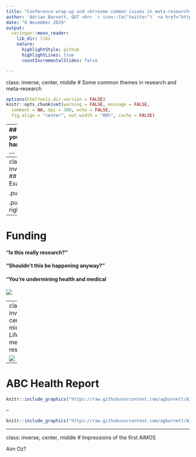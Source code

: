 ```yaml
---
title: "Conference wrap-up and <br>some common issues in meta-research<br>"
author: 'Adrian Barnett, QUT <br> `r icon::fa("twitter")` <a href="https://twitter.com/aidybarnett"> @aidybarnett</a><br> `r icon::fa("paper-plane")` <a href="mailto:a.barnett@qut.edu.au">a.barnett@qut.edu.au </a><br>'
date: "8 November 2019"
output:
  xaringan::moon_reader:
    lib_dir: libs
    nature:
      highlightStyle: github
      highlightLines: true
      countIncrementalSlides: false

---
```

class: inverse, center, middle
# Some common themes in research and meta-research

<!--- help from --->
<!--- https://github.com/yihui/xaringan/wiki/Deploy-Slides-Online --->
<!--- https://github.com/apreshill/talks --->

```r
options(htmltools.dir.version = FALSE)
knitr::opts_chunk$set(warning = FALSE, message = FALSE, 
  comment = NA, dpi = 300, echo = FALSE,
  fig.align = "center", out.width = "80%", cache = FALSE)
```

---
## When you're a hammer ...

.pull-left[
```r
knitr::include_graphics("https://raw.githubusercontent.com/agbarnett/AIMOS/master/figures/hammer1.JPG")
```
]

.pull-right[
```r
knitr::include_graphics("https://raw.githubusercontent.com/agbarnett/AIMOS/master/figures/hammer2.JPG")
```
]

---
class: inverse
## Examples

.pull-left[
<!--- from https://twitter.com/dmonett/status/1190338424307359744) --->
```r
knitr::include_graphics("https://raw.githubusercontent.com/agbarnett/AIMOS/master/figures/justsayinmice.png")
```
]

.pull-right[
<!--- from https://rescience.github.io/ten-years/ --->
```r
knitr::include_graphics("https://raw.githubusercontent.com/agbarnett/AIMOS/master/figures/ten-years-challenge.png")
```
]

---
# Funding

#### "Is this really research?"

#### "Shouldn't this be happening anyway?"

#### "You're undermining health and medical

<!--- Black books --->
![](https://media.giphy.com/media/ORuWOAMhBCsr6/giphy.gif) 

---
class: inverse, center, middle
# Life as a meta-researcher

<!--- Orson Wells --->
![](https://media.giphy.com/media/3o6fISbwpqD9W9sGpq/giphy.gif)

---

# ABC Health Report

```r
knitr::include_graphics("https://raw.githubusercontent.com/agbarnett/AIMOS/master/figures/SwannTweet1.jpg")
```

--

```r
knitr::include_graphics("https://raw.githubusercontent.com/agbarnett/AIMOS/master/figures/SwannTweet2.jpg")
```


---
class: inverse, center, middle
# Impressions of the first AIMOS

Aim Oz?

